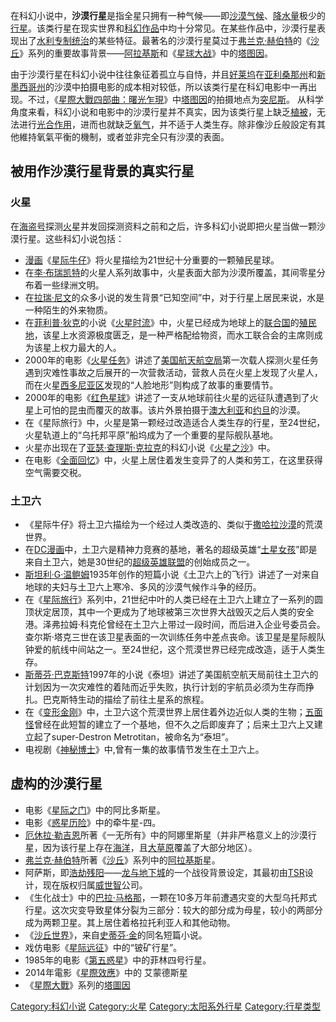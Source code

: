 {{unreferenced|time=2012-8-21}}
{{noteTA|G1=Show|G2=TV}}
在科幻小说中，'''沙漠行星'''是指全星只拥有一种气候——即[[沙漠气候|沙漠气候]]、[[降水量|降水量]]极少的[[行星|行星]]。该类行星在现实世界和[[科幻作品|科幻作品]]中均十分常见。在某些作品中，沙漠行星表现出了[[水力帝国|水利专制统治]]的某些特征。最著名的沙漠行星莫过于[[弗兰克·赫伯特|弗兰克·赫伯特]]的《[[沙丘_(小说)|沙丘]]》系列的重要故事背景——[[阿拉基斯|阿拉基斯]]和《[[星球大战|星球大战]]》中的[[塔图因|塔图因]]。

由于沙漠行星在科幻小说中往往象征着孤立与自恃，并且[[好莱坞|好莱坞]]在[[亚利桑那州|亚利桑那州]]和[[新墨西哥州|新墨西哥州]]的沙漠中拍摄电影的成本相对较低，所以该类行星在科幻电影中一再出现。不过，《[[星際大戰四部曲：曙光乍現|星際大戰四部曲：曙光乍現]]》中[[塔图因|塔图因]]的拍摄地点为[[突尼斯|突尼斯]]。
<!-- 注释出：[[File:Tatooine.jpg|thumb]] -->
从科学角度来看，科幻小说和电影中的沙漠行星并不真实，因为该类行星上缺乏[[植被|植被]]，无法进行[[光合作用|光合作用]]，进而也就缺乏[[氧气|氧气]]，并不适于人类生存。除非像沙丘般設定有其他維持氧氣平衡的機制，或者並非完全只有沙漠的表面。

==被用作沙漠行星背景的真实行星==
===火星===
在[[海盗号|海盗号]]探测[[火|火]]星并发回探测资料之前和之后，许多科幻小说即把火星当做一颗沙漠行星。这些科幻小说包括：
*[[漫画|漫画]]《[[星际牛仔|星际牛仔]]》将火星描绘为21世纪十分重要的一颗殖民星球。
*在[[李·布瑞凯特|李·布瑞凯特]]的火星人系列故事中，火星表面大部为沙漠所覆盖，其间零星分布着一些绿洲文明。
*在[[拉瑞·尼文|拉瑞·尼文]]的众多小说的发生背景“已知空间”中，对于行星上居民来说，水是一种陌生的外来物质。
*在[[菲利普·狄克|菲利普·狄克]]的小说《[[火星时流|火星时流]]》中，火星已经成为地球上的[[联合国|联合国]]的[[殖民地|殖民地]]，该星上水资源极度匮乏，是一种严格配给物资，而水工联合会的主席则成为该星上权力最大的人。
*2000年的电影《[[火星任務_(2000年電影)|火星任务]]》讲述了[[美国航天航空局|美国航天航空局]]第一次载人探测火星任务遇到灾难性事故之后展开的一次营救活动，营救人员在火星上发现了火星人，而在火星[[西多尼亚区|西多尼亚区]]发现的“人脸地形”则构成了故事的重要情节。
*2000年的电影《[[红色星球|红色星球]]》讲述了一支从地球前往火星的远征队遭遇到了火星上可怕的昆虫而覆灭的故事。该片外景拍摄于[[澳大利亚|澳大利亚]]和[[约旦|约旦]]的沙漠。
*在《星际旅行》中，火星是第一颗经过改造适合人类生存的行星，至24世纪，火星轨道上的“乌托邦平原”船坞成为了一个重要的星际舰队基地。
*火星亦出现在了[[亚瑟·查理斯·克拉克|亚瑟·查理斯·克拉克]]的科幻小说《[[火星之沙|火星之沙]]》中。
*在电影《[[全面回忆|全面回忆]]》中，火星上居住着发生变异了的人类和劳工，在这里获得空气需要交税。

===土卫六===
*《星际牛仔》将土卫六描绘为一个经过人类改造的、类似于[[撒哈拉沙漠|撒哈拉沙漠]]的荒漠世界。
*在[[DC漫画|DC漫画]]中，土卫六是精神力竞赛的基地，著名的超级英雄“[[土星女孩|土星女孩]]”即是来自土卫六，她是30世纪的[[超级英雄联盟|超级英雄联盟]]的创始成员之一。
*[[斯坦利·G·温鲍姆|斯坦利·G·温鲍姆]]1935年创作的短篇小说《土卫六上的飞行》讲述了一对来自地球的夫妇与土卫六上寒冷、多风的沙漠气候作斗争的经历。
*在《[[星际旅行|星际旅行]]》系列中，21世纪中叶的人类已经在土卫六上建立了一系列的圆顶状定居顶，其中一个更成为了地球被第三次世界大战毁灭之后人类的安全港。泽弗拉姆·科克伦曾经在土卫六上带过一段时间，而后进入企业号委员会。查尔斯·塔克三世在该卫星表面的一次训练任务中差点丧命。该卫星是星际舰队钟爱的航线中间站之一。至24世纪，这个荒漠世界已经完成改造，适于人类生存。
*[[斯蒂芬·巴克斯特|斯蒂芬·巴克斯特]]1997年的小说《泰坦》讲述了美国航空航天局前往土卫六的计划因为一次灾难性的着陆而近乎失败，执行计划的宇航员必须为生存而挣扎。巴克斯特生动的描绘了前往土星系的旅程。
*在《[[变形金刚|变形金刚]]》中，土卫六这个荒漠世界上居住着外边近似人类的生物；[[五面怪|五面怪]]曾经在此短暂的建立了一个基地，但不久之后即废弃了；后来土卫六上又建立起了super-Destron Metrotitan，被命名为“泰坦”。
*电视剧《[[神秘博士|神秘博士]]》中,曾有一集的故事情节发生在土卫六上。

==虚构的沙漠行星==
*电影《[[星际之门|星际之门]]》中的阿比多斯星。
*电影《[[惑星历险|惑星历险]]》中的牵牛星-四。
*[[厄休拉·勒吉恩|厄休拉·勒吉恩]]所著《一无所有》中的阿娜里斯星（并非严格意义上的沙漠行星，因为该行星上存在[[海洋|海洋]]，且[[大草原|大草原]]覆盖了大部分地区）。
*[[弗兰克·赫伯特|弗兰克·赫伯特]]所著《[[沙丘|沙丘]]》系列中的[[阿拉基斯|阿拉基斯]]星。
*阿萨斯，即[[浩劫残阳|浩劫残阳]]——[[龙与地下城|龙与地下城]]的一个战役背景设定，其最初由[[TSR_(公司)|TSR]]设计，现在版权归属[[威世智|威世智]]公司。
*《生化战士》中的[[巴拉·马格那|巴拉·马格那]]，一颗在10多万年前遭遇灾变的大型乌托邦式行星。这次灾变导致星体分裂为三部分：较大的部分成为母星，较小的两部分成为两颗卫星。其上居住着格拉托利亚人和其他动物。
*《[[沙丘世界|沙丘世界]]》，来自[[史蒂芬·金|史蒂芬·金]]的同名短篇小说。
*戏仿电影《[[星际远征|星际远征]]》中的“铍矿行星”。
*1985年的电影《[[第五惑星|第五惑星]]》中的菲林四号行星。
*2014年電影《[[星際效應|星際效應]]》中的 艾蒙德斯星
*《[[星際大戰|星際大戰]]》系列的[[塔圖因|塔圖因]]

{{系外行星}}


[[Category:科幻小说|Category:科幻小说]]
[[Category:火星|Category:火星]]
[[Category:太阳系外行星|Category:太阳系外行星]]
[[Category:行星类型|Category:行星类型]]